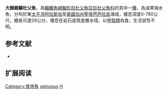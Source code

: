 {{Speciesbox
| name = 大棘雜鱗杜父魚
| image = 
| image_width = 250px
| status = NE
| status_system = IUCN3.1
| genus = Hemilepidotus
| species = spinosus
| authority = [[Ayres|Ayres]], 1854
| synonyms = *''Melletes papilio, Bean, 1880''
}}
'''大棘雜鱗杜父魚'''，為[[輻鰭魚綱|輻鰭魚綱]][[鮋形目|鮋形目]][[杜父魚亞目|杜父魚亞目]][[杜父魚科|杜父魚科]]的其中一[[種|種]]，為溫帶海水魚，分布於東[[太平洋|太平洋]][[阿拉斯加|阿拉斯加]]至[[美國|美國]][[加州|加州]][[聖塔芭芭拉島|聖塔芭芭拉島]]海域，棲息深度0-780公尺，體長可達29公分，棲息在岩石底質底層水域，以[[甲殼類|甲殼類]]為食，生活習性不明。

==参考文献==
*{{FishBase_species|genus=Hemilepidotus|species=spinosus|year=2014|month=5}}

== 扩展阅读 ==
{{refbegin}}
{{wikispecies-inline|Hemilepidotus spinosus|大棘雜鱗杜父魚}}
{{refend}}
{{Taxonbar|from=Q2718336}}

[[Category:食用魚|Category:食用魚]]
[[Category:雜鱗杜父魚屬|spinosus]]
[[Category:1854年描述的魚類|H]]


{{鮋形目小作品}}